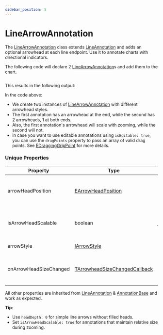 ```yaml
---
sidebar_position: 5
---
```


# LineArrowAnnotation


The [LineArrowAnnotation](https://www.scichart.com/documentation/js/v4/typedoc/classes/linearrowannotation.html) class extends [LineAnnotation](https://www.scichart.com/documentation/js/v4/typedoc/classes/lineannotation.html) and adds an optional arrowhead at each line endpoint. Use it to annotate charts with directional indicators.

The following code will declare 2 [LineArrowAnnotation](https://www.scichart.com/documentation/js/v4/typedoc/classes/linearrowannotation.html)s and add them to the chart.

```ts file=./demo.js start=#region_A_start end=#region_A_end
```

This results in the following output:

<ChartPreviewWrapper />

In the code above:

- We create two instances of [LineArrowAnnotation](https://www.scichart.com/documentation/js/v4/typedoc/classes/linearrowannotation.html) with different arrowhead styles.
- The first annotation has an arrowhead at the end, while the second has 2 arrowheads, 1 at both ends.
- Also, the first annotation's arrowhead will scale with zooming, while the second will not.
- In case you want to use editable annotations using `isEditable: true`, you can use the `dragPoints` property to pass an array of valid drag points. See [EDraggingGripPoint](https://www.scichart.com/documentation/js/v4/typedoc/enums/edragginggrippoint.html) for more details.

### Unique Properties

| Property | Type | Default | Description |
|----------|------|---------|-------------|
| arrowHeadPosition | [EArrowHeadPosition](https://www.scichart.com/documentation/js/v4/typedoc/enums/earrowheadposition.html) | *End* | Where to place the arrowhead(s) -> Start, End, Start&End |
| isArrowHeadScalable | boolean | *false* | Whether to scale the arrowhead size with zooming. |
| arrowStyle | [IArrowStyle](https://www.scichart.com/documentation/js/v4/typedoc/interfaces/iarrowstyle.html) | - | Arrowhead style options. |
| onArrowHeadSizeChanged | [TArrowheadSizeChangedCallback](https://www.scichart.com/documentation/js/v4/typedoc/index.html#tarrowheadsizechangedcallback) | *undefined* | Callback to modify arrowhead size based on angle. |

All other properties are inherited from [LineAnnotation](https://www.scichart.com/documentation/js/v4/typedoc/classes/lineannotation.html) & [AnnotationBase](https://www.scichart.com/documentation/js/v4/typedoc/classes/annotationbase.html) and work as expected.

**Tip**: 
- Use `headDepth: 0` for simple line arrows without filled heads. 
- Set `isArrowHeadScalable: true` for annotations that maintain relative size during zooming.